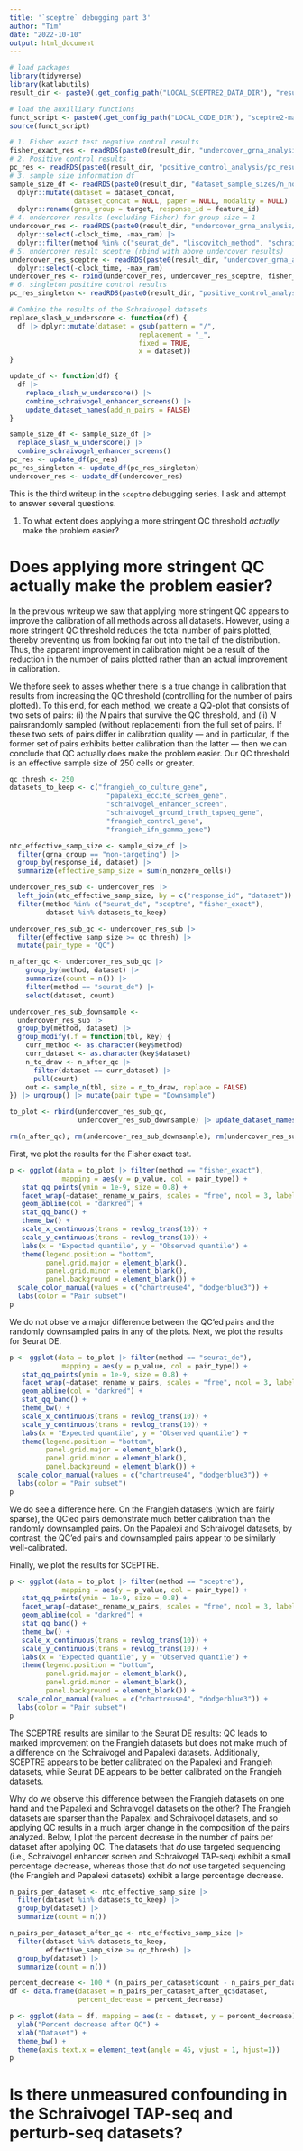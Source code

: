 ```yaml
---
title: '`sceptre` debugging part 3'
author: "Tim"
date: "2022-10-10"
output: html_document
---
```


```r

# load packages
library(tidyverse)
library(katlabutils)
result_dir <- paste0(.get_config_path("LOCAL_SCEPTRE2_DATA_DIR"), "results/")

# load the auxilliary functions
funct_script <- paste0(.get_config_path("LOCAL_CODE_DIR"), "sceptre2-manuscript/writeups/undercover_results_eda/analyze_undercover_results_plot_functs.R")
source(funct_script)

# 1. Fisher exact test negative control results
fisher_exact_res <- readRDS(paste0(result_dir, "undercover_grna_analysis/fisher_exact_1.rds"))
# 2. Positive control results
pc_res <- readRDS(paste0(result_dir, "positive_control_analysis/pc_results.rds"))
# 3. sample size information df
sample_size_df <- readRDS(paste0(result_dir, "dataset_sample_sizes/n_nonzero_cells_per_grna.rds")) |>
  dplyr::mutate(dataset = dataset_concat,
                dataset_concat = NULL, paper = NULL, modality = NULL) |>
  dplyr::rename(grna_group = target, response_id = feature_id)
# 4. undercover results (excluding Fisher) for group size = 1
undercover_res <- readRDS(paste0(result_dir, "undercover_grna_analysis/undercover_result_grp_size_1.rds")) |>
  dplyr::select(-clock_time, -max_ram) |>
  dplyr::filter(method %in% c("seurat_de", "liscovitch_method", "schraivogel_method", "weissman_method", "mimosca"))
# 5. undercover result sceptre (rbind with above undercover results)
undercover_res_sceptre <- readRDS(paste0(result_dir, "undercover_grna_analysis/undercover_result_grp_size_1_sceptre.rds")) |>
  dplyr::select(-clock_time, -max_ram)
undercover_res <- rbind(undercover_res, undercover_res_sceptre, fisher_exact_res)
# 6. singleton positive control results
pc_res_singleton <- readRDS(paste0(result_dir, "positive_control_analysis/pc_results_singleton.rds")) |> rename("grna_id" = "grna_group")
```

```r
# Combine the results of the Schraivogel datasets
replace_slash_w_underscore <- function(df) {
  df |> dplyr::mutate(dataset = gsub(pattern = "/",
                                replacement = "_",
                                fixed = TRUE,
                                x = dataset))
}

update_df <- function(df) {
  df |>
    replace_slash_w_underscore() |>
    combine_schraivogel_enhancer_screens() |>
    update_dataset_names(add_n_pairs = FALSE)
}

sample_size_df <- sample_size_df |>
  replace_slash_w_underscore() |>
  combine_schraivogel_enhancer_screens() 
pc_res <- update_df(pc_res)
pc_res_singleton <- update_df(pc_res_singleton)
undercover_res <- update_df(undercover_res)
```

This is the third writeup in the `sceptre` debugging series. I ask and attempt to answer several questions.

1.  To what extent does applying a more stringent QC threshold *actually* make the problem easier?

# Does applying more stringent QC actually make the problem easier?

In the previous writeup we saw that applying more stringent QC appears to improve the calibration of all methods across all datasets. However, using a more stringent QC threshold reduces the total number of pairs plotted, thereby preventing us from looking far out into the tail of the distribution. Thus, the apparent improvement in calibration might be a result of the reduction in the number of pairs plotted rather than an actual improvement in calibration.

We thefore seek to asses whether there is a true change in calibration that results from increasing the QC threshold (controlling for the number of pairs plotted). To this end, for each method, we create a QQ-plot that consists of two sets of pairs: (i) the *N* pairs that survive the QC threshold, and (ii) *N* pairsrandomly sampled (without replacement) from the full set of pairs. If these two sets of pairs differ in calibration quality --- and in particular, if the former set of pairs exhibits better calibration than the latter --- then we can conclude that QC actually does make the problem easier. Our QC threshold is an effective sample size of 250 cells or greater.

```r
qc_thresh <- 250
datasets_to_keep <- c("frangieh_co_culture_gene",
                        "papalexi_eccite_screen_gene",
                        "schraivogel_enhancer_screen",
                        "schraivogel_ground_truth_tapseq_gene",
                        "frangieh_control_gene",
                        "frangieh_ifn_gamma_gene")

ntc_effective_samp_size <- sample_size_df |>
  filter(grna_group == "non-targeting") |>
  group_by(response_id, dataset) |>
  summarize(effective_samp_size = sum(n_nonzero_cells))

undercover_res_sub <- undercover_res |>
  left_join(ntc_effective_samp_size, by = c("response_id", "dataset")) |>
  filter(method %in% c("seurat_de", "sceptre", "fisher_exact"),
         dataset %in% datasets_to_keep)

undercover_res_sub_qc <- undercover_res_sub |>
  filter(effective_samp_size >= qc_thresh) |>
  mutate(pair_type = "QC")

n_after_qc <- undercover_res_sub_qc |>
    group_by(method, dataset) |>
    summarize(count = n()) |>
    filter(method == "seurat_de") |>
    select(dataset, count)

undercover_res_sub_downsample <- 
  undercover_res_sub |>
  group_by(method, dataset) |>
  group_modify(.f = function(tbl, key) {
    curr_method <- as.character(key$method)
    curr_dataset <- as.character(key$dataset)
    n_to_draw <- n_after_qc |>
      filter(dataset == curr_dataset) |>
      pull(count)
    out <- sample_n(tbl, size = n_to_draw, replace = FALSE)
}) |> ungroup() |> mutate(pair_type = "Downsample")

to_plot <- rbind(undercover_res_sub_qc,
                 undercover_res_sub_downsample) |> update_dataset_names(TRUE)

rm(n_after_qc); rm(undercover_res_sub_downsample); rm(undercover_res_sub); rm(undercover_res_sub_qc)
```

First, we plot the results for the Fisher exact test.

```r
p <- ggplot(data = to_plot |> filter(method == "fisher_exact"),
             mapping = aes(y = p_value, col = pair_type)) +
   stat_qq_points(ymin = 1e-9, size = 0.8) +
   facet_wrap(~dataset_rename_w_pairs, scales = "free", ncol = 3, labeller = label_wrap_gen(35)) +
   geom_abline(col = "darkred") +
   stat_qq_band() +
   theme_bw() +
   scale_x_continuous(trans = revlog_trans(10)) +
   scale_y_continuous(trans = revlog_trans(10)) +
   labs(x = "Expected quantile", y = "Observed quantile") +
   theme(legend.position = "bottom",
         panel.grid.major = element_blank(),
         panel.grid.minor = element_blank(),
         panel.background = element_blank()) +
  scale_color_manual(values = c("chartreuse4", "dodgerblue3")) +
  labs(color = "Pair subset")
p
```

We do not observe a major difference between the QC'ed pairs and the randomly downsampled pairs in any of the plots. Next, we plot the results for Seurat DE.

```r
p <- ggplot(data = to_plot |> filter(method == "seurat_de"),
             mapping = aes(y = p_value, col = pair_type)) +
   stat_qq_points(ymin = 1e-9, size = 0.8) +
   facet_wrap(~dataset_rename_w_pairs, scales = "free", ncol = 3, labeller = label_wrap_gen(35)) +
   geom_abline(col = "darkred") +
   stat_qq_band() +
   theme_bw() +
   scale_x_continuous(trans = revlog_trans(10)) +
   scale_y_continuous(trans = revlog_trans(10)) +
   labs(x = "Expected quantile", y = "Observed quantile") +
   theme(legend.position = "bottom",
         panel.grid.major = element_blank(),
         panel.grid.minor = element_blank(),
         panel.background = element_blank()) +
  scale_color_manual(values = c("chartreuse4", "dodgerblue3")) +
  labs(color = "Pair subset")
p
```

We do see a difference here. On the Frangieh datasets (which are fairly sparse), the QC'ed pairs demonstrate much better calibration than the randomly downsampled pairs. On the Papalexi and Schraivogel datasets, by contrast, the QC'ed pairs and downsampled pairs appear to be similarly well-calibrated.

Finally, we plot the results for SCEPTRE.

```r
p <- ggplot(data = to_plot |> filter(method == "sceptre"),
             mapping = aes(y = p_value, col = pair_type)) +
   stat_qq_points(ymin = 1e-9, size = 0.8) +
   facet_wrap(~dataset_rename_w_pairs, scales = "free", ncol = 3, labeller = label_wrap_gen(35)) +
   geom_abline(col = "darkred") +
   stat_qq_band() +
   theme_bw() +
   scale_x_continuous(trans = revlog_trans(10)) +
   scale_y_continuous(trans = revlog_trans(10)) +
   labs(x = "Expected quantile", y = "Observed quantile") +
   theme(legend.position = "bottom",
         panel.grid.major = element_blank(),
         panel.grid.minor = element_blank(),
         panel.background = element_blank()) +
  scale_color_manual(values = c("chartreuse4", "dodgerblue3")) +
  labs(color = "Pair subset")
p
```

The SCEPTRE results are similar to the Seurat DE results: QC leads to marked improvement on the Frangieh datasets but does not make much of a difference on the Schraivogel and Papalexi datasets. Additionally, SCEPTRE appears to be better calibrated on the Papalexi and Frangieh datasets, while Seurat DE appears to be better calibrated on the Frangieh datasets.

Why do we observe this difference between the Frangieh datasets on one hand and the Papalexi and Schraivogel datasets on the other? The Frangieh datasets are sparser than the Papalexi and Schraivogel datasets, and so applying QC results in a much larger change in the composition of the pairs analyzed. Below, I plot the percent decrease in the number of pairs per dataset after applying QC. The datasets that *do* use targeted sequencing (i.e., Schraivogel enhancer screen and Schraivogel TAP-seq) exhibit a small percentage decrease, whereas those that *do not* use targeted sequencing (the Frangieh and Papalexi datasets) exhibit a large percentage decrease.

```r
n_pairs_per_dataset <- ntc_effective_samp_size |>
  filter(dataset %in% datasets_to_keep) |>
  group_by(dataset) |>
  summarize(count = n())

n_pairs_per_dataset_after_qc <- ntc_effective_samp_size |>
  filter(dataset %in% datasets_to_keep,
         effective_samp_size >= qc_thresh) |>
  group_by(dataset) |>
  summarize(count = n())

percent_decrease <- 100 * (n_pairs_per_dataset$count - n_pairs_per_dataset_after_qc$count)/n_pairs_per_dataset$count
df <- data.frame(dataset = n_pairs_per_dataset_after_qc$dataset,
                 percent_decrease = percent_decrease)

p <- ggplot(data = df, mapping = aes(x = dataset, y = percent_decrease)) + geom_bar(stat="identity") +
  ylab("Percent decrease after QC") +
  xlab("Dataset") +
  theme_bw() +
  theme(axis.text.x = element_text(angle = 45, vjust = 1, hjust=1)) 
p
```

# Is there unmeasured confounding in the Schraivogel TAP-seq and perturb-seq datasets?
